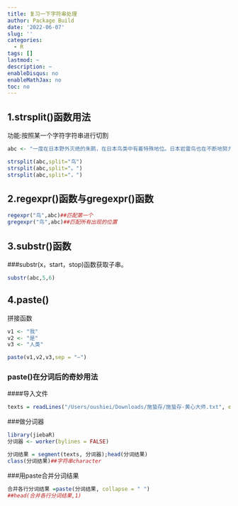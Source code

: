 ```yaml
---
title: 复习一下字符串处理
author: Package Build
date: '2022-06-07'
slug: ''
categories:
  - R
tags: []
lastmod: ~
description: ~
enableDisqus: no
enableMathJax: no
toc: no
---
```


## 1.strsplit()函数用法
功能:按照某一个字符字符串进行切割

```r
abc <- "一度在日本野外灭绝的朱鹮，在日本鸟类中有着特殊地位。日本岩雷鸟也在不断地努力保护中摆脱灭绝的危险。今天使馆君就给大家讲讲这两种日本的珍稀鸟类，朱鹮和日本岩雷鸟。"

strsplit(abc,split="鸟")
strsplit(abc,split="。")
strsplit(abc,split="，")
```

## 2.regexpr()函数与gregexpr()函数


```r
regexpr("鸟",abc)##匹配第一个
gregexpr("鸟",abc)##匹配所有出现的位置
```

## 3.substr()函数

###substr(x，start，stop)函数获取子串。
```r
substr(abc,5,6)
```

## 4.paste()
拼接函数

```r
v1 <- "我"
v2 <- "是"
v3 <- "人类"

paste(v1,v2,v3,sep = "~")
```
### paste()在分词后的奇妙用法

####导入文件
```r
texts = readLines("/Users/oushiei/Downloads/施蛰存/施蛰存-黄心大师.txt", encoding="UTF-8")
```
###做分词器

```r
library(jiebaR)
分词器 <- worker(bylines = FALSE)

分词结果 = segment(texts, 分词器);head(分词结果)
class(分词结果)##字符串character
```

###用paste合并分词结果

```r
合并各行分词结果 =paste(分词结果, collapse = " ")
##head(合并各行分词结果,1)
```
